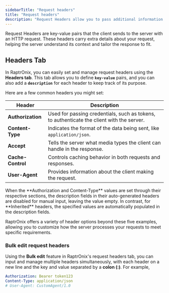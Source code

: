 ```yaml
---
sidebarTitle: "Request headers"
title: "Request headers"
description: "Request Headers allow you to pass additional information with requests, helping to control how the server responds."
---
```


Request Headers are key-value pairs that the client sends to the server with an HTTP request. These headers carry extra details about your request, helping the server understand its context and tailor the response to fit.

## Headers Tab

In RaptrOnix, you can easily set and manage request headers using the **Headers tab**. This tab allows you to define **`key-value`** pairs, and you can also add a **`description`** for each header to keep track of its purpose.

Here are a few common headers you might set:

| **Header**        | **Description**                                                                           |
| ----------------- | ----------------------------------------------------------------------------------------- |
| **Authorization** | Used for passing credentials, such as tokens, to authenticate the client with the server. |
| **Content-Type**  | Indicates the format of the data being sent, like `application/json`.                     |
| **Accept**        | Tells the server what media types the client can handle in the response.                  |
| **Cache-Control** | Controls caching behavior in both requests and responses.                                 |
| **User-Agent**    | Provides information about the client making the request.                                 |

<Note>
   When the **Authorization and Content-Type** values are set through their respective sections, the description fields in their auto-generated headers are disabled for manual input, leaving the value empty. In contrast, for **Inherited** headers, the specified values are automatically populated in the description fields. 
</Note>

RaptrOnix offers a variety of header options beyond these five examples, allowing you to customize how the server processes your requests to meet specific requirements.

### Bulk edit request headers

Using the  <Icon icon="pen-to-square" iconType="solid" />  **Bulk edit** feature in RaptrOnix's request headers tab, you can input and manage multiple headers simultaneously, with each header on a new line and the key and value separated by a **colon (:)**. For example,

```yaml
Authorization: Bearer token123
Content-Type: application/json
# User-Agent: CustomAgent/1.0
```
